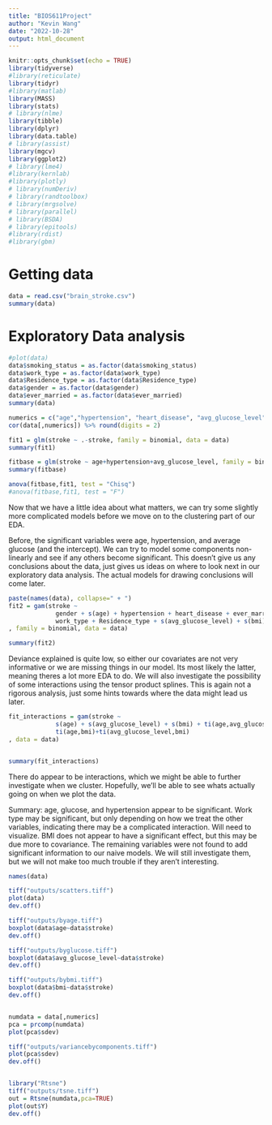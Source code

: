 ---
title: "BIOS611Project"
author: "Kevin Wang"
date: "2022-10-28"
output: html_document
---

```{r setup, include=FALSE}
knitr::opts_chunk$set(echo = TRUE)
library(tidyverse)
#library(reticulate)
library(tidyr)
#library(matlab)
library(MASS)
library(stats)
# library(nlme)
library(tibble)
library(dplyr)
library(data.table)
# library(assist)
library(mgcv)
library(ggplot2)
# library(lme4)
#library(kernlab)
#library(plotly)
# library(numDeriv)
# library(randtoolbox)
# library(mrgsolve)
# library(parallel)
# library(BSDA)
# library(epitools)
#library(rdist)
#library(gbm)
```

# Getting data


```{r secure the (data)}
data = read.csv("brain_stroke.csv")
summary(data)
```

# Exploratory Data analysis


```{r exploratory and cleaning}
#plot(data)
data$smoking_status = as.factor(data$smoking_status)
data$work_type = as.factor(data$work_type)
data$Residence_type = as.factor(data$Residence_type)
data$gender = as.factor(data$gender)
data$ever_married = as.factor(data$ever_married)
summary(data)

numerics = c("age","hypertension", "heart_disease", "avg_glucose_level", "bmi","stroke")
cor(data[,numerics]) %>% round(digits = 2)
```


```{r naieve model}
fit1 = glm(stroke ~ .-stroke, family = binomial, data = data)
summary(fit1)

fitbase = glm(stroke ~ age+hypertension+avg_glucose_level, family = binomial, data = data)
summary(fitbase)

anova(fitbase,fit1, test = "Chisq")
#anova(fitbase,fit1, test = "F")
```

Now that we have a little idea about what matters, we can try some slightly more complicated models before we move on to the clustering part of our EDA.

Before, the significant variables were age, hypertension, and average glucose (and the intercept). We can try to model some components non-linearly and see if any others become significant. This doesn't give us any conclusions about the data, just gives us ideas on where to look next in our exploratory data analysis. The actual models for drawing conclusions will come later.


```{r}
paste(names(data), collapse=" + ")
fit2 = gam(stroke ~ 
             gender + s(age) + hypertension + heart_disease + ever_married +
             work_type + Residence_type + s(avg_glucose_level) + s(bmi) + smoking_status
, family = binomial, data = data)

summary(fit2)
```

Deviance explained is quite low, so either our covariates are not very informative or we are missing things in our model. Its most likely the latter, meaning theres a lot more EDA to do. We will also investigate the possibility of some interactions using the tensor product splines. This is again not a rigorous analysis, just some hints towards where the data might lead us later.


```{r}
fit_interactions = gam(stroke ~ 
             s(age) + s(avg_glucose_level) + s(bmi) + ti(age,avg_glucose_level) + 
             ti(age,bmi)+ti(avg_glucose_level,bmi)
, data = data)


summary(fit_interactions)
```
There do appear to be interactions, which we might be able to further investigate when we cluster. Hopefully, we'll be able to see whats actually going on when we plot the data.

Summary: age, glucose, and hypertension appear to be significant. Work type may be significant, but only depending on how we treat the other variables, indicating there may be a complicated interaction. Will need to visualize. BMI does not appear to have a significant effect, but this may be due more to covariance. The remaining variables were not found to add significant information to our naive models. We will still investigate them, but we will not make too much trouble if they aren't interesting.


```{r}
names(data)
```

```{r}
tiff("outputs/scatters.tiff")
plot(data)
dev.off()

tiff("outputs/byage.tiff")
boxplot(data$age~data$stroke)
dev.off()

tiff("outputs/byglucose.tiff")
boxplot(data$avg_glucose_level~data$stroke)
dev.off()

tiff("outputs/bybmi.tiff")
boxplot(data$bmi~data$stroke)
dev.off()


numdata = data[,numerics]
pca = prcomp(numdata)
plot(pca$sdev)

tiff("outputs/variancebycomponents.tiff")
plot(pca$sdev)
dev.off()


library("Rtsne")
tiff("outputs/tsne.tiff")
out = Rtsne(numdata,pca=TRUE)
plot(out$Y)
dev.off()

```

